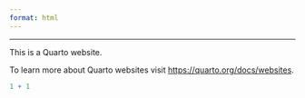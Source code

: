 ```yaml
---
format: html
---
```


<style>
  body {
  background-image: url("images/title_blue.jpg");
  background-size: cover;
  background-repeat: no-repeat;
}
  
</style>
---

This is a Quarto website.

To learn more about Quarto websites visit <https://quarto.org/docs/websites>.

```r
1 + 1
```
